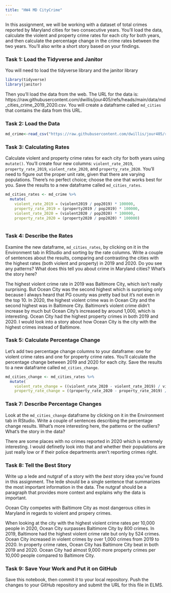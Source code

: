 ```yaml
---
title: "HW4 MD CityCrime"
---
```


In this assignment, we will be working with a dataset of total crimes reported by Maryland cities for two consecutive years. You'll load the data, calculate the violent and property crime rates for each city for both years, and then calculate the percentage change in the crime rates between the two years. You'll also write a short story based on your findings.

### Task 1: Load the Tidyverse and Janitor

You will need to load the tidyverse library and the janitor library

```r
library(tidyverse)
library(janitor)
```

Then you'll load the data from the web. The URL for the data is: https://raw.githubusercontent.com/dwillis/jour405/refs/heads/main/data/md_cities_crime_2019_2020.csv. You will create a dataframe called `md_cities` that contains the data from this URL.

### Task 2: Load the Data

```r
md_crime<-read_csv("https://raw.githubusercontent.com/dwillis/jour405/refs/heads/main/data/md_cities_crime_2019_2020.csv")
```
### Task 3: Calculating Rates

Calculate violent and property crime rates for each city for both years using `mutate()`. You'll create four new columns: `violent_rate_2019`, `property_rate_2019`, `violent_rate_2020`, and `property_rate_2020`. You'll need to figure out the proper unit rate, given that there are varying populations. There's no perfect choice; choose the one that works best for you. Save the results to a new dataframe called `md_cities_rates`.

```r
md_cities_rates <- md_crime %>%
  mutate(
    violent_rate_2019 = (violent2019 / pop2019) * 100000,
    property_rate_2019 = (property2019 / pop2019) * 100000,
    violent_rate_2020 = (violent2020 / pop2020) * 100000,
    property_rate_2020 = (property2020 / pop2020) * 100000)
  
```

### Task 4: Describe the Rates

Examine the new dataframe, `md_cities_rates`, by clicking on it in the Environment tab in RStudio and sorting by the rate columns. Write a couple of sentences about the results, comparing and contrasting the cities with the highest rates (both violent and property) in 2019 and 2020. Do you see any patterns? What does this tell you about crime in Maryland cities? What's the story here?

The highest violent crime rate in 2019 was Baltimore City, which isn't really surprising. But Ocean City was the second highest which is surprising only because I always heard that PG county was pretty bad but it's not even in the top 10. In 2020, the highest violent crime was in Ocean City and the second highest was in Baltimore City. Baltimore's violent crime didn't increase by much but Ocean City's increased by around 1,000, which is interesting. Ocean City had the highest property crimes in both 2019 and 2020. I would look into a story about how Ocean City is the city with the highest crimes instead of Baltimore.  


### Task 5: Calculate Percentage Change

Let's add two percentage change columns to your dataframe: one for violent crime rates and one for property crime rates. You'll calculate the percentage change between 2019 and 2020 for each city. Save the results to a new dataframe called `md_cities_change`.

```r
md_cities_change <- md_cities_rates %>%
  mutate(
    violent_rate_change = ((violent_rate_2020 - violent_rate_2019) / violent_rate_2019) * 100,
    property_rate_change = ((property_rate_2020 - property_rate_2019) / property_rate_2019) * 100)
```

### Task 7: Describe Percentage Changes

Look at the `md_cities_change` dataframe by clicking on it in the Environment tab in RStudio. Write a couple of sentences describing the percentage change results. What's more interesting here, the patterns or the outliers? What's the story in the data?

There are some places with no crimes reported in 2020 which is extremely interesting. I would definetly look into that and whether their populations are just really low or if their police departments aren't reporting crimes right. 

### Task 8: Tell the Best Story

Write up a lede and nutgraf of a story with the _best_ story idea you've found in this assignment. The lede should be a single sentence that summarizes the most important information in the data. The nutgraf should be a paragraph that provides more context and explains why the data is important.

Ocean City competes with Baltimore City as most dangerous cities in Maryland in regards to violent and propery crimes. 

When looking at the city with the highest violent crime rates per 10,000 people in 2020, Ocean City surpasses Baltimore City by 800 crimes. In 2019, Baltimore had the highest violent crime rate but only by 524 crimes. Ocean City increased in violent crimes by over 1,000 crimes from 2019 to 2020. In property crime rates, Ocean City has Baltimore City beat in both 2019 and 2020. Ocean City had almost 9,000 more property crimes per 10,000 people compared to Baltimore City. 

### Task 9: Save Your Work and Put it on GitHub

Save this notebook, then commit it to your local repository. Push the changes to your GitHub repository and submit the URL for this file in ELMS.
